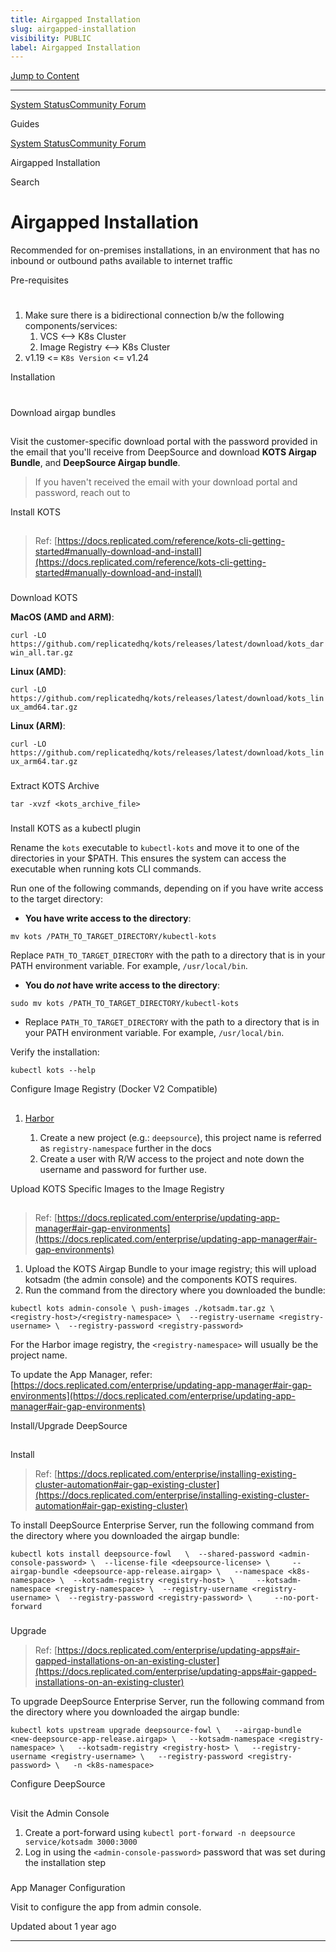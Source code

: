 ```yaml
---
title: Airgapped Installation
slug: airgapped-installation
visibility: PUBLIC
label: Airgapped Installation
---
```

[Jump to Content](#content)

* * *

[System Status](https://deepsourcestatus.com/)[Community Forum](https://discuss.deepsource.com/)

Guides

[System Status](https://deepsourcestatus.com/)[Community Forum](https://discuss.deepsource.com/)

Airgapped Installation

Search

Airgapped Installation
======================

Recommended for on-premises installations, in an environment that has no inbound or outbound paths available to internet traffic

Pre-requisites

[](#pre-requisites)
=====================================

1.  Make sure there is a bidirectional connection b/w the following components/services:
    1.  VCS <—> K8s Cluster
    2.  Image Registry <—> K8s Cluster
2.  v1.19 <= `K8s Version` <= v1.24

Installation

[](#installation)
=================================

Download airgap bundles

[](#download-airgap-bundles)
-------------------------------------------------------

Visit the customer-specific download portal with the password provided in the email that you'll receive from DeepSource and download **KOTS Airgap Bundle**, and **DeepSource Airgap bundle**.

> If you haven't received the email with your download portal and password, reach out to

Install KOTS

[](#install-kots)
---------------------------------

> Ref: [https://docs.replicated.com/reference/kots-cli-getting-started#manually-download-and-install](https://docs.replicated.com/reference/kots-cli-getting-started#manually-download-and-install)

### 

Download KOTS

[](#download-kots)

**MacOS (AMD and ARM)**:

`curl -LO https://github.com/replicatedhq/kots/releases/latest/download/kots_darwin_all.tar.gz`

**Linux (AMD)**:

`curl -LO https://github.com/replicatedhq/kots/releases/latest/download/kots_linux_amd64.tar.gz`

**Linux (ARM)**:

`curl -LO https://github.com/replicatedhq/kots/releases/latest/download/kots_linux_arm64.tar.gz`

### 

Extract KOTS Archive

[](#extract-kots-archive)

`tar -xvzf <kots_archive_file>`

### 

Install KOTS as a kubectl plugin

[](#install-kots-as-a-kubectl-plugin)

Rename the `kots` executable to `kubectl-kots` and move it to one of the directories in your $PATH. This ensures the system can access the executable when running kots CLI commands.

Run one of the following commands, depending on if you have write access to the target directory:

*   **You have write access to the directory**:

`mv kots /PATH_TO_TARGET_DIRECTORY/kubectl-kots`

Replace `PATH_TO_TARGET_DIRECTORY` with the path to a directory that is in your PATH environment variable. For example, `/usr/local/bin`.

*   **You do _not_ have write access to the directory**:

`sudo mv kots /PATH_TO_TARGET_DIRECTORY/kubectl-kots`

*   Replace `PATH_TO_TARGET_DIRECTORY` with the path to a directory that is in your PATH environment variable. For example, `/usr/local/bin`.

Verify the installation:

`kubectl kots --help`

Configure Image Registry (Docker V2 Compatible)

[](#configure-image-registry-docker-v2-compatible)
-----------------------------------------------------------------------------------------------------

1.  ### 
    
    [Harbor](https://goharbor.io/)
    
    [](#harbor)
    
    1.  Create a new project (e.g.: `deepsource`), this project name is referred as `registry-namespace` further in the docs
    2.  Create a user with R/W access to the project and note down the username and password for further use.

Upload KOTS Specific Images to the Image Registry

[](#upload-kots-specific-images-to-the-image-registry)
-----------------------------------------------------------------------------------------------------------

> Ref: [https://docs.replicated.com/enterprise/updating-app-manager#air-gap-environments](https://docs.replicated.com/enterprise/updating-app-manager#air-gap-environments)

1.  Upload the KOTS Airgap Bundle to your image registry; this will upload kotsadm (the admin console) and the components KOTS requires.
2.  Run the command from the directory where you downloaded the bundle:

`kubectl kots admin-console \ push-images ./kotsadm.tar.gz \  <registry-host>/<registry-namespace> \  --registry-username <registry-username> \  --registry-password <registry-password>`

For the Harbor image registry, the `<registry-namespace>` will usually be the project name.

To update the App Manager, refer: [https://docs.replicated.com/enterprise/updating-app-manager#air-gap-environments](https://docs.replicated.com/enterprise/updating-app-manager#air-gap-environments)

Install/Upgrade DeepSource

[](#installupgrade-deepsource)
------------------------------------------------------------

### 

Install

[](#install)

> Ref: [https://docs.replicated.com/enterprise/installing-existing-cluster-automation#air-gap-existing-cluster](https://docs.replicated.com/enterprise/installing-existing-cluster-automation#air-gap-existing-cluster)

To install DeepSource Enterprise Server, run the following command from the directory where you downloaded the airgap bundle:

`kubectl kots install deepsource-fowl   \  --shared-password <admin-console-password> \  --license-file <deepsource-license> \     --airgap-bundle <deepsource-app-release.airgap> \   --namespace <k8s-namespace> \  --kotsadm-registry <registry-host> \     --kotsadm-namespace <registry-namespace> \  --registry-username <registry-username> \  --registry-password <registry-password> \     --no-port-forward`

### 

Upgrade

[](#upgrade)

> Ref: [https://docs.replicated.com/enterprise/updating-apps#air-gapped-installations-on-an-existing-cluster](https://docs.replicated.com/enterprise/updating-apps#air-gapped-installations-on-an-existing-cluster)

To upgrade DeepSource Enterprise Server, run the following command from the directory where you downloaded the airgap bundle:

`kubectl kots upstream upgrade deepsource-fowl \   --airgap-bundle <new-deepsource-app-release.airgap> \   --kotsadm-namespace <registry-namespace> \   --kotsadm-registry <registry-host> \   --registry-username <registry-username> \   --registry-password <registry-password> \   -n <k8s-namespace>`

Configure DeepSource

[](#configure-deepsource)
-------------------------------------------------

### 

Visit the Admin Console

[](#visit-the-admin-console)

1.  Create a port-forward using `kubectl port-forward -n deepsource service/kotsadm 3000:3000`
2.  Log in using the `<admin-console-password>` password that was set during the installation step

### 

App Manager Configuration

[](#app-manager-configuration)

Visit to configure the app from admin console.

Updated about 1 year ago

* * *
